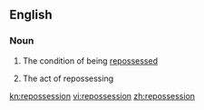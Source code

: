 ==English==

===Noun===
{{en-noun|s|-}}

#{{uncountable}} The condition of being [[repossess]]ed
#{{countable}} The act of repossessing

[[kn:repossession]]
[[vi:repossession]]
[[zh:repossession]]